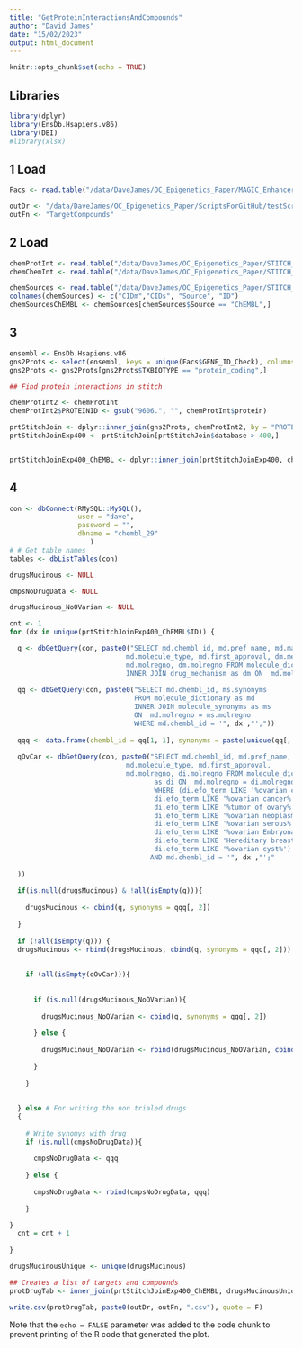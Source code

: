 ```yaml
---
title: "GetProteinInteractionsAndCompounds"
author: "David James"
date: "15/02/2023"
output: html_document
---
```


```r
knitr::opts_chunk$set(echo = TRUE)
```

## Libraries

```r
library(dplyr)
library(EnsDb.Hsapiens.v86)
library(DBI)
#library(xlsx)
```
 
## 1 Load 
```r
Facs <- read.table("/data/DaveJames/OC_Epigenetics_Paper/MAGIC_Enhancers050222_AllInBk/ComplexesAndCompoundsPFiltered/MucinousPrimeEnhComplexesGE.csv", header = T, sep = "\t")

outDr <- "/data/DaveJames/OC_Epigenetics_Paper/ScriptsForGitHub/testScripts/"
outFn <- "TargetCompounds"
```
 
## 2 Load  

```r
chemProtInt <- read.table("/data/DaveJames/OC_Epigenetics_Paper/STITCH_Interactions/9606.protein_chemical.links.detailed.v5.0.tsv", sep = "\t", header = T)
chemChemInt <- read.table("/data/DaveJames/OC_Epigenetics_Paper/STITCH_Interactions/chemical_chemical.links.detailed.v5.0.tsv", sep = "\t", header = T)

chemSources <- read.table("/data/DaveJames/OC_Epigenetics_Paper/STITCH_Interactions/chemical.sources.v5.0.tsv", sep = "\t", header = T, row.names = NULL)
colnames(chemSources) <- c("CIDm","CIDs", "Source", "ID")
chemSourcesChEMBL <- chemSources[chemSources$Source == "ChEMBL",]
```

## 3
```r
ensembl <- EnsDb.Hsapiens.v86
gns2Prots <- select(ensembl, keys = unique(Facs$GENE_ID_Check), columns = c("GENENAME", "GENEID", "PROTEINID", "TXBIOTYPE"), keytype =  ("GENEID"))
gns2Prots <- gns2Prots[gns2Prots$TXBIOTYPE == "protein_coding",]

## Find protein interactions in stitch

chemProtInt2 <- chemProtInt
chemProtInt2$PROTEINID <- gsub("9606.", "", chemProtInt$protein)

prtStitchJoin <- dplyr::inner_join(gns2Prots, chemProtInt2, by = "PROTEINID")
prtStitchJoinExp400 <- prtStitchJoin[prtStitchJoin$database > 400,]


prtStitchJoinExp400_ChEMBL <- dplyr::inner_join(prtStitchJoinExp400, chemSourcesChEMBL, by = c("chemical" = "CIDm")) # get the chEMBL links

```

## 4
```r
con <- dbConnect(RMySQL::MySQL(), 
                 user = "dave",
                 password = "",
                 dbname = "chembl_29"
                    )
# # Get table names
tables <- dbListTables(con)

drugsMucinous <- NULL 

cmpsNoDrugData <- NULL

drugsMucinous_NoOVarian <- NULL

cnt <- 1
for (dx in unique(prtStitchJoinExp400_ChEMBL$ID)) {

  q <- dbGetQuery(con, paste0("SELECT md.chembl_id, md.pref_name, md.max_phase, 
                             md.molecule_type, md.first_approval, dm.mechanism_of_action, dm.action_type,
                             md.molregno, dm.molregno FROM molecule_dictionary as md 
                             INNER JOIN drug_mechanism as dm ON  md.molregno = dm.molregno WHERE md.chembl_id = '", dx ,"';" ))
  
  qq <- dbGetQuery(con, paste0("SELECT md.chembl_id, ms.synonyms 
                               FROM molecule_dictionary as md 
                               INNER JOIN molecule_synonyms as ms 
                               ON  md.molregno = ms.molregno 
                               WHERE md.chembl_id = '", dx ,"';"))
  
  qqq <- data.frame(chembl_id = qq[1, 1], synonyms = paste(unique(qq[, 2]), collapse = " | "))
  
  qOvCar <- dbGetQuery(con, paste0("SELECT md.chembl_id, md.pref_name, md.max_phase, 
                             md.molecule_type, md.first_approval,
                             md.molregno, di.molregno FROM molecule_dictionary as md INNER JOIN drug_indication 
                                    as di ON  md.molregno = di.molregno 
                                    WHERE (di.efo_term LIKE '%ovarian carcinoma%' OR
                                    di.efo_term LIKE '%ovarian cancer%' OR
                                    di.efo_term LIKE '%tumor of ovary%' OR
                                    di.efo_term LIKE '%ovarian neoplasm%' OR
                                    di.efo_term LIKE '%ovarian serous%' OR
                                    di.efo_term LIKE '%ovarian Embryonal Carcinoma%' OR
                                    di.efo_term LIKE 'Hereditary breast and ovarian cancer syndrome' OR
                                    di.efo_term LIKE '%ovarian cyst%')
                                   AND md.chembl_id = '", dx ,"';"
    
  ))
  
  if(is.null(drugsMucinous) & !all(isEmpty(q))){
    
    drugsMucinous <- cbind(q, synonyms = qqq[, 2])
    
  }
  
  if (!all(isEmpty(q))) {
  drugsMucinous <- rbind(drugsMucinous, cbind(q, synonyms = qqq[, 2]))
  
  
    if (all(isEmpty(qOvCar))){
      
      
      if (is.null(drugsMucinous_NoOVarian)){
        
        drugsMucinous_NoOVarian <- cbind(q, synonyms = qqq[, 2])
        
      } else {
        
        drugsMucinous_NoOVarian <- rbind(drugsMucinous_NoOVarian, cbind(q, synonyms = qqq[, 2]))
        
      }
      
    }
  
  
  } else # For writing the non trialed drugs
  {
  
    # Write synomys with drug
    if (is.null(cmpsNoDrugData)){
    
      cmpsNoDrugData <- qqq
    
    } else {
    
      cmpsNoDrugData <- rbind(cmpsNoDrugData, qqq)
    
    }

}
  cnt = cnt + 1
  
}

drugsMucinousUnique <- unique(drugsMucinous)

## Creates a list of targets and compounds
protDrugTab <- inner_join(prtStitchJoinExp400_ChEMBL, drugsMucinousUnique[, c(1:7, 10)], by = c("ID" = "chembl_id"))

write.csv(protDrugTab, paste0(outDr, outFn, ".csv"), quote = F)

```

Note that the `echo = FALSE` parameter was added to the code chunk to prevent printing of the R code that generated the plot.

